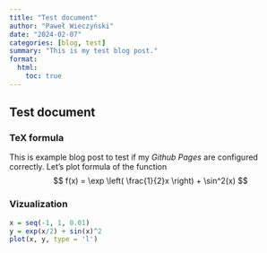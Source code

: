 ```yaml
---
title: "Test document"
author: "Paweł Wieczyński"
date: "2024-02-07"
categories: [blog, test]
summary: "This is my test blog post."
format:
  html:
    toc: true
---
```

## Test document

### TeX formula
This is example blog post to test if my *Github Pages* are configured correctly. Let's plot formula of the function 
$$
f(x) = \exp \left( \frac{1}{2}x \right) + \sin^2(x)
$$

### Vizualization
```r
x = seq(-1, 1, 0.01)
y = exp(x/2) + sin(x)^2
plot(x, y, type = 'l')
```
